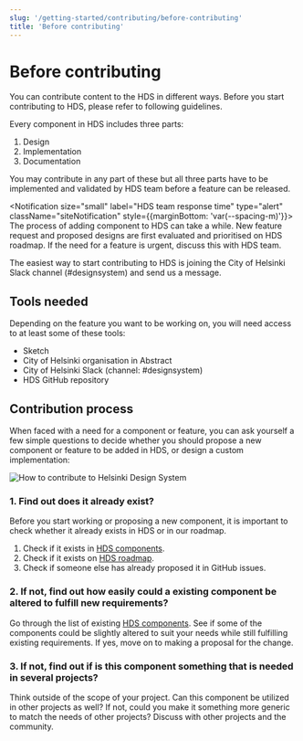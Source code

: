 ```yaml
---
slug: '/getting-started/contributing/before-contributing'
title: 'Before contributing'
---
```



# Before contributing

<LeadParagraph>
    You can contribute content to the HDS in different ways. Before you start contributing to HDS, please refer to following guidelines.
</LeadParagraph>

Every component in HDS includes three parts:
1. Design 
2. Implementation 
3. Documentation 

You may contribute in any part of these but all three parts have to be implemented and validated by HDS team before a feature can be released.

<Notification size="small" label="HDS team response time" type="alert" className="siteNotification" style={{marginBottom: 'var(--spacing-m)'}}>
The process of adding component to HDS can take a while. New feature request and proposed designs are first evaluated and prioritised on HDS roadmap. If the need for a feature is urgent, discuss this with HDS team.
</Notification>

The easiest way to start contributing to HDS is joining the City of Helsinki Slack channel (<Link size="M" href="https://helsinkicity.slack.com/archives/CHCV3KTHA" external>#designsystem</Link>) and send us a message.

## Tools needed
Depending on the feature you want to be working on, you will need access to at least some of these tools:
- <Link size="M" href="https://www.sketch.com/" external>Sketch</Link>
- City of Helsinki organisation in <Link size="M" href="https://www.abstract.com/" external>Abstract</Link>
- City of Helsinki Slack (channel: <Link size="M" href="https://helsinkicity.slack.com/archives/CHCV3KTHA" external>#designsystem</Link>)
- <Link size="M" href="https://github.com/City-of-Helsinki/helsinki-design-system" external>HDS GitHub repository</Link>

## Contribution process
When faced with a need for a component or feature, you can ask yourself a few simple questions to decide whether you should propose a new component or feature to be added in HDS, or design a custom implementation:

<Image src="../../../hds-contribution.png" alt="How to contribute to Helsinki Design System" style="max-width:100%" viewable />

### 1. Find out does it already exist?
Before you start working or proposing a new component, it is important to check whether it already exists in HDS or in our roadmap.
1. Check if it exists in [HDS components](/components).
2. Check if it exists on [HDS roadmap](/about/roadmap).
3. Check if someone else has already <Link size="M" href="https://github.com/City-of-Helsinki/helsinki-design-system/issues" external>proposed it in GitHub issues</Link>.

### 2. If not, find out how easily could a existing component be altered to fulfill new requirements?
Go through the list of existing [HDS components](/components). See if some of the components could be slightly altered to suit your needs while still fulfilling existing requirements. If yes, move on to making a proposal for the change.

### 3. If not, find out if is this component something that is needed in several projects?
Think outside of the scope of your project. Can this component be utilized in other projects as well? If not, could you make it something more generic to match the needs of other projects? Discuss with other projects and the community.
